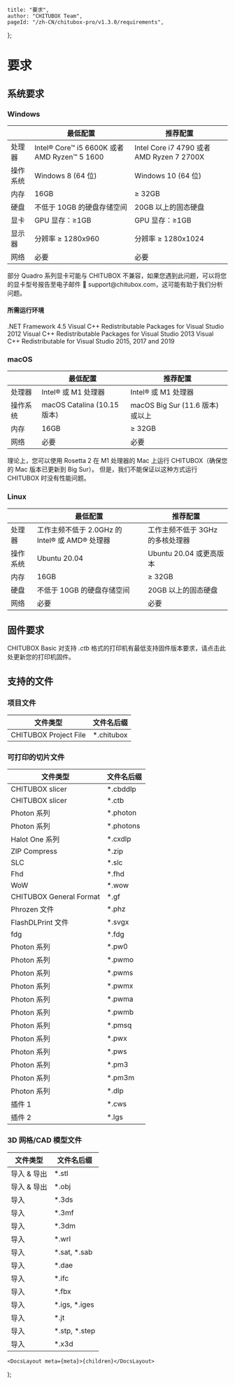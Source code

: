 
	title: "要求",
	author: "CHITUBOX Team",
	pageId: "/zh-CN/chitubox-pro/v1.3.0/requirements",
};

# 要求

## 系统要求

### Windows

|          | 最低配置                                     | 推荐配置                                  |
| -------- | -------------------------------------------- | ----------------------------------------- |
| 处理器   | Intel® Core™ i5 6600K 或者 AMD Ryzen™ 5 1600 | Intel Core i7 4790 或者 AMD Ryzen 7 2700X |
| 操作系统 | Windows 8 (64 位)                            | Windows 10 (64 位)                        |
| 内存     | 16GB                                         | ≥ 32GB                                    |
| 硬盘     | 不低于 10GB 的硬盘存储空间                   | 20GB 以上的固态硬盘                       |
| 显卡     | GPU 显存：≥1GB                               | GPU 显存：≥1GB                            |
| 显示器   | 分辨率 ≥ 1280x960                            | 分辨率 ≥ 1280x1024                        |
| 网络     | 必要                                         | 必要                                      |

<Admonition type="warning" title="警告">
	部分 Quadro 系列显卡可能与 CHITUBOX
	不兼容，如果您遇到此问题，可以将您的显卡型号报告至电子邮件 📧
	support@chitubox.com，这可能有助于我们分析问题。
</Admonition>

#### 所需运行环境

<SpanA href="https://www.microsoft.com/en-us/download/details.aspx?id=30653">
	.NET Framework 4.5
</SpanA>

<SpanA href="https://www.microsoft.com/en-us/download/details.aspx?id=30679">
	Visual C++ Redistributable Packages for Visual Studio 2012
</SpanA>

<SpanA href="https://www.microsoft.com/en-us/download/details.aspx?id=40784">
	Visual C++ Redistributable Packages for Visual Studio 2013
</SpanA>

<SpanA href="https://support.microsoft.com/en-us/topic/the-latest-supported-visual-c-downloads-2647da03-1eea-4433-9aff-95f26a218cc0">
	Visual C++ Redistributable for Visual Studio 2015, 2017 and 2019
</SpanA>

### macOS

|          | 最低配置                       | 推荐配置                         |
| -------- | ------------------------------ | -------------------------------- |
| 处理器   | Intel® 或 M1 处理器            | Intel® 或 M1 处理器              |
| 操作系统 | macOS Catalina (10.15 版本) | macOS Big Sur (11.6 版本) 或以上 |
| 内存     | 16GB                           | ≥ 32GB                           |
| 网络     | 必要                           | 必要                             |

<Admonition type="warning" title="注意">
	理论上，您可以使用 Rosetta 2 在 M1 处理器的 Mac 上运行 CHITUBOX（确保您的
	Mac 版本已更新到 Big Sur）。 但是，我们不能保证以这种方式运行 CHITUBOX
	时没有性能问题。
</Admonition>

### Linux

|          | 最低配置                                       | 推荐配置                         |
| -------- | ---------------------------------------------- | -------------------------------- |
| 处理器   | 工作主频不低于 2.0GHz 的 Intel® 或 AMD® 处理器 | 工作主频不低于 3GHz 的多核处理器 |
| 操作系统 | Ubuntu 20.04                                   | Ubuntu 20.04 或更高版本          |
| 内存     | 16GB                                           | ≥ 32GB                           |
| 硬盘     | 不低于 10GB 的硬盘存储空间                     | 20GB 以上的固态硬盘              |
| 网络     | 必要                                           | 必要                             |

## 固件要求

CHITUBOX Basic 对支持 _.ctb_ 格式的打印机有最低支持固件版本要求，请点击<SpanA href="https://www.chitubox.com/zh/download/chitubox-free#firmwareList">此处</SpanA>更新您的打印机固件。

## 支持的文件

### 项目文件

| 文件类型              | 文件名后缀  |
| --------------------- | ----------- |
| CHITUBOX Project File | \*.chitubox |

### 可打印的切片文件

| 文件类型                | 文件名后缀 |
| ----------------------- | ---------- |
| CHITUBOX slicer         | \*.cbddlp  |
| CHITUBOX slicer         | \*.ctb     |
| Photon 系列             | \*.photon  |
| Photon 系列             | \*.photons |
| Halot One 系列          | \*.cxdlp   |
| ZIP Compress            | \*.zip     |
| SLC                     | \*.slc     |
| Fhd                     | \*.fhd     |
| WoW                     | \*.wow     |
| CHITUBOX General Format | \*.gf      |
| Phrozen 文件            | \*.phz     |
| FlashDLPrint 文件       | \*.svgx    |
| fdg                     | \*.fdg     |
| Photon 系列             | \*.pw0     |
| Photon 系列             | \*.pwmo    |
| Photon 系列             | \*.pwms    |
| Photon 系列             | \*.pwmx    |
| Photon 系列             | \*.pwma    |
| Photon 系列             | \*.pwmb    |
| Photon 系列             | \*.pmsq    |
| Photon 系列             | \*.pwx     |
| Photon 系列             | \*.pws     |
| Photon 系列             | \*.pm3     |
| Photon 系列             | \*.pm3m    |
| Photon 系列             | \*.dlp     |
| 插件 1                  | \*.cws     |
| 插件 2                  | \*.lgs     |

### 3D 网格/CAD 模型文件

| 文件类型    | 文件名后缀      |
| ----------- | --------------- |
| 导入 & 导出 | \*.stl          |
| 导入 & 导出 | \*.obj          |
| 导入        | \*.3ds          |
| 导入        | \*.3mf          |
| 导入        | \*.3dm          |
| 导入        | \*.wrl          |
| 导入        | \*.sat, \*.sab  |
| 导入        | \*.dae          |
| 导入        | \*.ifc          |
| 导入        | \*.fbx          |
| 导入        | \*.igs, \*.iges |
| 导入        | \*.jt           |
| 导入        | \*.stp, \*.step |
| 导入        | \*.x3d          |

	<DocsLayout meta={meta}>{children}</DocsLayout>
);
